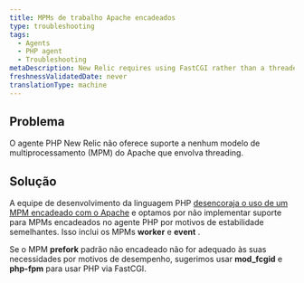 ```yaml
---
title: MPMs de trabalho Apache encadeados
type: troubleshooting
tags:
  - Agents
  - PHP agent
  - Troubleshooting
metaDescription: New Relic requires using FastCGI rather than a threaded Apache multi-processing model (MPM) for PHP.
freshnessValidatedDate: never
translationType: machine
---
```


## Problema

O agente PHP New Relic não oferece suporte a nenhum modelo de multiprocessamento (MPM) do Apache que envolva threading.

## Solução

A equipe de desenvolvimento da linguagem PHP [desencoraja o uso de um MPM encadeado com o Apache](http://www.php.net/manual/en/install.unix.apache2.php "O link abre em uma nova janela") e optamos por não implementar suporte para MPMs encadeados no agente PHP por motivos de estabilidade semelhantes. Isso inclui os MPMs <DNT>**worker**</DNT> e <DNT>**event**</DNT> .

Se o MPM <DNT>**prefork**</DNT> padrão não encadeado não for adequado às suas necessidades por motivos de desempenho, sugerimos usar <DNT>**mod_fcgid**</DNT> e <DNT>**php-fpm**</DNT> para usar PHP via FastCGI.
